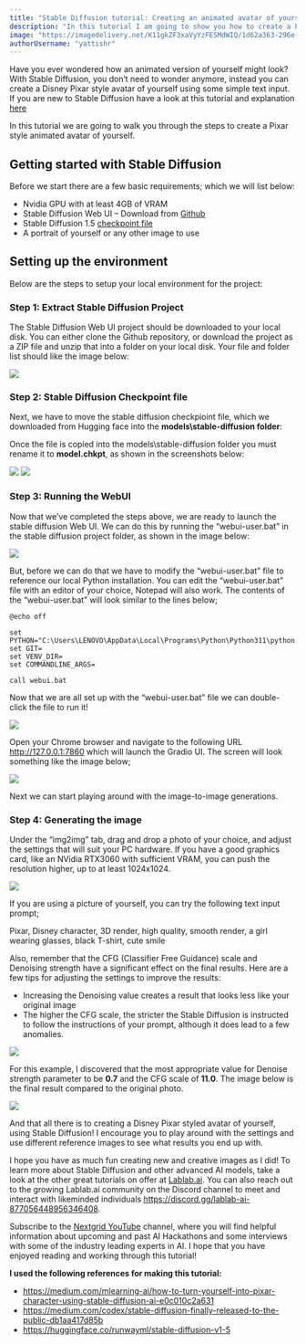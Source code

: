 ```yaml
---
title: "Stable Diffusion tutorial: Creating an animated avatar of yourself with Stable Diffusion"
description: "In this tutorial I am going to show you how to create a Pixar animated style avatar of yourself using Stable Diffusion AI "
image: "https://imagedelivery.net/K11gkZF3xaVyYzFESMdWIQ/1d62a363-296e-4772-8c83-b298837db600/full"
authorUsername: "yattishr"
---
```


Have you ever wondered how an animated version of yourself might look? With Stable Diffusion, you don’t need to wonder anymore, instead you can create a Disney Pixar style avatar of yourself using some simple text input. If you are new to Stable Diffusion have a look at this tutorial and explanation [here](https://lablab.ai/t/stable-diffusion-img2img)

In this tutorial we are going to walk you through the steps to create a Pixar style animated avatar of yourself. 

## Getting started with Stable Diffusion

Before we start there are a few basic requirements; which we will list below:
+ Nvidia GPU with at least 4GB of VRAM
+ Stable Diffusion Web UI – Download from [Github](https://github.com/AUTOMATIC1111/stable-diffusion-webui)
+ Stable Diffusion 1.5 [checkpoint file](https://huggingface.co/runwayml/stable-diffusion-v1-5#:~:text=v1%2D5%2Dpruned%2Demaonly.ckpt%20%2D%204.27GB%2C%20ema%2Donly%20weight.%20uses%20less%20VRAM%20%2D%20suitable%20for%20inference)
+ A portrait of yourself or any other image to use

## Setting up the environment

Below are the steps to setup your local environment for the project:

### Step 1: Extract Stable Diffusion Project
The Stable Diffusion Web UI project should be downloaded to your local disk. You can either clone the Github repository, or download the project as a ZIP file and unzip that into a folder on your local disk.
Your file and folder list should like the image below:

<Img src="https://storage.googleapis.com/lablab-static-eu/images/tutorials/stable-diff-01.png" />

### Step 2: Stable Diffusion Checkpoint file
Next, we have to move the stable diffusion checkpioint file, which we downloaded from Hugging face into the **models\stable-diffusion folder**:

Once the file is copied into the models\stable-diffusion folder you must rename it to **model.chkpt**, as shown in the screenshots below:

<Img src="https://storage.googleapis.com/lablab-static-eu/images/tutorials/stable-diff-02.png" />

<Img src="https://storage.googleapis.com/lablab-static-eu/images/tutorials/stable-diff-03.png" />

### Step 3: Running the WebUI
Now that we’ve completed the steps above, we are ready to launch the stable diffusion Web UI. We can do this by running the “webui-user.bat” in the stable diffusion project folder, as shown in the image below:

<Img src="https://storage.googleapis.com/lablab-static-eu/images/tutorials/stable-diff-41.png" />

But, before we can do that we have to modify the “webui-user.bat” file to reference our local Python installation. You can edit the “webui-user.bat” file with an editor of your choice, Notepad will also work. The contents of the “webui-user.bat” will look similar to the lines below;


```
@echo off

set PYTHON="C:\Users\LENOVO\AppData\Local\Programs\Python\Python311\python.exe"
set GIT=
set VENV_DIR=
set COMMANDLINE_ARGS=

call webui.bat
```

Now that we are all set up with the “webui-user.bat” file we can double-click the file to run it! 

<Img src="https://storage.googleapis.com/lablab-static-eu/images/tutorials/stable-diff-4a.png" />

Open your Chrome browser and navigate to the following URL http://127.0.0.1:7860 which will launch the Gradio UI. The screen will look something like the image below;

<Img src="https://storage.googleapis.com/lablab-static-eu/images/tutorials/stable-diff-05.png" />

Next we can start playing around with the image-to-image generations.

### Step 4: Generating the image
Under the “img2img” tab, drag and drop a photo of your choice, and adjust the settings that will suit your PC hardware. If you have a good graphics card, like an NVidia RTX3060 with sufficient VRAM, you can push the resolution higher, up to at least 1024x1024. 

<Img src="https://storage.googleapis.com/lablab-static-eu/images/tutorials/stable-diff-06.png" />

If you are using a picture of yourself, you can try the following text input prompt;

Pixar, Disney character, 3D render, high quality, smooth render, a girl wearing glasses, black T-shirt, cute smile

Also, remember that the CFG (Classifier Free Guidance) scale and Denoising strength have a significant effect on the final results. Here are a few tips for adjusting the settings to improve the results:

+ Increasing the Denoising value creates a result that looks less like your original image
+ The higher the CFG scale, the stricter the Stable Diffusion is instructed to follow the instructions of your prompt, although it does lead to a few anomalies.

<Img src="https://storage.googleapis.com/lablab-static-eu/images/tutorials/stable-diff-07.png" />

For this example, I discovered that the most appropriate value for Denoise strength parameter to be **0.7** and the CFG scale of **11.0**. The image below is the final result compared to the original photo.

<Img src="https://storage.googleapis.com/lablab-static-eu/images/tutorials/stable-diff-08.png" />

And that all there is to creating a Disney Pixar styled avatar of yourself, using Stable Diffusion! I encourage you to play around with the settings and use different reference images to see what results you end up with. 

I hope you have as much fun creating new and creative images as I did! To learn more about Stable Diffusion and other advanced AI models, take a look at the other great tutorials on offer at [Lablab.ai]( https://lablab.ai/t). You can also reach out to the growing Lablab.ai community on the Discord channel to meet and interact with likeminded individuals https://discord.gg/lablab-ai-877056448956346408.

Subscribe to the [Nextgrid YouTube](https://www.youtube.com/channel/UCmxAmOUoTTdMkla6mSUmeiA) channel, where you will find helpful information about upcoming and past AI Hackathons and some interviews with some of the industry leading experts in AI. I hope that you have enjoyed reading and working through this tutorial!

**I used the following references for making this tutorial:**
+ https://medium.com/mlearning-ai/how-to-turn-yourself-into-pixar-character-using-stable-diffusion-ai-e0c010c2a631
+ https://medium.com/codex/stable-diffusion-finally-released-to-the-public-db1aa417d85b
+ https://huggingface.co/runwayml/stable-diffusion-v1-5
